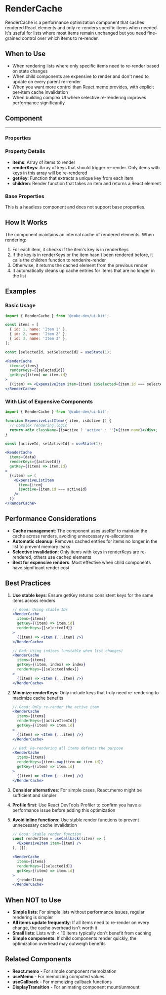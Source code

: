 
<Meta of={RenderCacheStories} />

# RenderCache

RenderCache is a performance optimization component that caches rendered React elements and only re-renders specific items when needed. It's useful for lists where most items remain unchanged but you need fine-grained control over which items to re-render.

## When to Use

- When rendering lists where only specific items need to re-render based on state changes
- When child components are expensive to render and don't need to update on every parent re-render
- When you want more control than React.memo provides, with explicit per-item cache invalidation
- When building complex UI where selective re-rendering improves performance significantly

## Component

<Story of={RenderCacheStories.Default} />

---

### Properties

<Controls of={RenderCacheStories.Default} />

### Property Details

- **items**: Array of items to render
- **renderKeys**: Array of keys that should trigger re-render. Only items with keys in this array will be re-rendered
- **getKey**: Function that extracts a unique key from each item
- **children**: Render function that takes an item and returns a React element

### Base Properties

This is a headless component and does not support base properties.

## How It Works

The component maintains an internal cache of rendered elements. When rendering:

1. For each item, it checks if the item's key is in renderKeys
2. If the key is in renderKeys or the item hasn't been rendered before, it calls the children function to render/re-render
3. Otherwise, it returns the cached element from the previous render
4. It automatically cleans up cache entries for items that are no longer in the list

## Examples

### Basic Usage

```jsx
import { RenderCache } from '@cube-dev/ui-kit';

const items = [
  { id: 1, name: 'Item 1' },
  { id: 2, name: 'Item 2' },
  { id: 3, name: 'Item 3' },
];

const [selectedId, setSelectedId] = useState(1);

<RenderCache
  items={items}
  renderKeys={[selectedId]}
  getKey={(item) => item.id}
>
  {(item) => <ExpensiveItem item={item} isSelected={item.id === selectedId} />}
</RenderCache>
```

### With List of Expensive Components

```jsx
import { RenderCache } from '@cube-dev/ui-kit';

function ExpensiveListItem({ item, isActive }) {
  // Complex rendering logic
  return <div className={isActive ? 'active' : ''}>{item.name}</div>;
}

const [activeId, setActiveId] = useState(1);

<RenderCache
  items={data}
  renderKeys={[activeId]}
  getKey={(item) => item.id}
>
  {(item) => (
    <ExpensiveListItem 
      item={item} 
      isActive={item.id === activeId}
    />
  )}
</RenderCache>
```

## Performance Considerations

- **Cache management**: The component uses useRef to maintain the cache across renders, avoiding unnecessary re-allocations
- **Automatic cleanup**: Removes cached entries for items no longer in the list to prevent memory leaks
- **Selective invalidation**: Only items with keys in renderKeys are re-rendered, others use cached elements
- **Best for expensive renders**: Most effective when child components have significant render cost

## Best Practices

1. **Use stable keys**: Ensure getKey returns consistent keys for the same items across renders
   ```jsx
   // Good: Using stable IDs
   <RenderCache
     items={items}
     getKey={(item) => item.id}
     renderKeys={[selectedId]}
   >
     {(item) => <Item {...item} />}
   </RenderCache>
   
   // Bad: Using indices (unstable when list changes)
   <RenderCache
     items={items}
     getKey={(item, index) => index}
     renderKeys={[selectedIndex]}
   >
     {(item) => <Item {...item} />}
   </RenderCache>
   ```

2. **Minimize renderKeys**: Only include keys that truly need re-rendering to maximize cache benefits
   ```jsx
   // Good: Only re-render the active item
   <RenderCache
     items={items}
     renderKeys={[activeItemId]}
     getKey={(item) => item.id}
   >
     {(item) => <Item {...item} />}
   </RenderCache>
   
   // Bad: Re-rendering all items defeats the purpose
   <RenderCache
     items={items}
     renderKeys={items.map(item => item.id)}
     getKey={(item) => item.id}
   >
     {(item) => <Item {...item} />}
   </RenderCache>
   ```

3. **Consider alternatives**: For simple cases, React.memo might be sufficient and simpler

4. **Profile first**: Use React DevTools Profiler to confirm you have a performance issue before adding this optimization

5. **Avoid inline functions**: Use stable render functions to prevent unnecessary cache invalidation
   ```jsx
   // Good: Stable render function
   const renderItem = useCallback((item) => (
     <ExpensiveItem item={item} />
   ), []);
   
   <RenderCache
     items={items}
     renderKeys={[selectedId]}
     getKey={(item) => item.id}
   >
     {renderItem}
   </RenderCache>
   ```

## When NOT to Use

- **Simple lists**: For simple lists without performance issues, regular rendering is simpler
- **All items update frequently**: If all items need to re-render on every change, the cache overhead isn't worth it
- **Small lists**: Lists with < 10 items typically don't benefit from caching
- **Simple components**: If child components render quickly, the optimization overhead may outweigh benefits

## Related Components

- **React.memo** - For simple component memoization
- **useMemo** - For memoizing computed values
- **useCallback** - For memoizing callback functions
- **DisplayTransition** - For animating component mount/unmount

